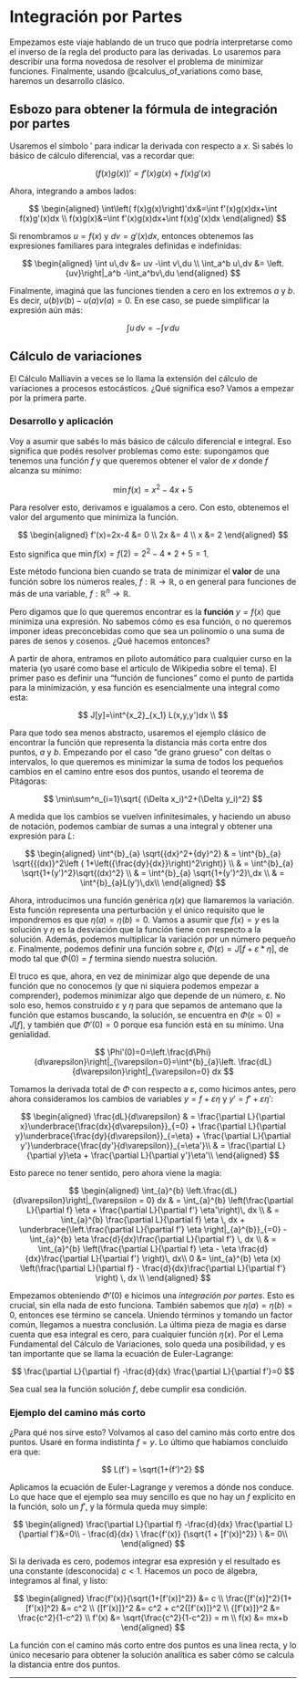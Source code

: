 # Integración por Partes

Empezamos este viaje hablando de un truco que podría interpretarse como el inverso de la regla del producto para las derivadas. Lo usaremos para describir una forma novedosa de resolver el problema de minimizar funciones. Finalmente, usando @calculus_of_variations como base, haremos un desarrollo clásico.

## Esbozo para obtener la fórmula de integración por partes

Usaremos el símbolo $'$ para indicar la derivada con respecto a $x$. Si sabés lo básico de cálculo diferencial, vas a recordar que:

$$
\left( f(x)g(x)\right)'=f'(x)g(x)+f(x)g'(x)
$$

Ahora, integrando a ambos lados:

$$
\begin{aligned}
\int\left( f(x)g(x)\right)'dx&=\int f'(x)g(x)dx+\int f(x)g'(x)dx \\ 
f(x)g(x)&=\int f'(x)g(x)dx+\int f(x)g'(x)dx
\end{aligned}
$$

Si renombramos $u=f(x)$ y $dv = g'(x)dx$, entonces obtenemos las expresiones familiares para integrales definidas e indefinidas:

$$
\begin{aligned}
\int u\,dv &= uv -\int v\,du \\
\int_a^b u\,dv &= \left.{uv}\right|_a^b -\int_a^bv\,du
\end{aligned}
$$

Finalmente, imaginá que las funciones tienden a cero en los extremos $a$ y $b$. Es decir, $u(b)v(b)-u(a)v(a)=0$. En ese caso, se puede simplificar la expresión aún más:

$$
\int u\,dv = -\int v\,du
$$

## Cálculo de variaciones

El Cálculo Malliavin a veces se lo llama la extensión del cálculo de variaciones a procesos estocásticos. ¿Qué significa eso? Vamos a empezar por la primera parte.

### Desarrollo y aplicación

Voy a asumir que sabés lo más básico de cálculo diferencial e integral. Eso significa que podés resolver problemas como este: supongamos que tenemos una función $f$ y que queremos obtener el valor de $x$ donde $f$ alcanza su mínimo:

$$
\min{f(x)}=x^2-4x+5
$$

Para resolver esto, derivamos e igualamos a cero. Con esto, obtenemos el valor del argumento que minimiza la función.

$$
\begin{aligned}
f'(x)=2x-4 &= 0 \\
2x &= 4 \\
x &= 2 
\end{aligned}
$$

Esto significa que $\min{f(x)}=f(2)=2^2-4*2+5=1$.

Este método funciona bien cuando se trata de minimizar el **valor** de una función sobre los números reales, $f: \mathbb{R} \to \mathbb{R}$, o en general para funciones de más de una variable, $f: \mathbb{R}^n \to \mathbb{R}$.

Pero digamos que lo que queremos encontrar es la **función** $y=f(x)$ que minimiza una expresión. No sabemos cómo es esa función, o no queremos imponer ideas preconcebidas como que sea un polinomio o una suma de pares de senos y cosenos. ¿Qué hacemos entonces?

A partir de ahora, entramos en piloto automático para cualquier curso en la materia (yo usaré como base el artículo de Wikipedia sobre el tema). El primer paso es definir una "función de funciones" como el punto de partida para la minimización, y esa función es esencialmente una integral como esta:

$$
J[y]=\int^{x_2}_{x_1} L(x,y,y')dx \\
$$

Para que todo sea menos abstracto, usaremos el ejemplo clásico de encontrar la función que representa la distancia más corta entre dos puntos, $a$ y $b$. Empezando por el caso "de grano grueso" con deltas o intervalos, lo que queremos es minimizar la suma de todos los pequeños cambios en el camino entre esos dos puntos, usando el teorema de Pitágoras:

$$
\min\sum^n_{i=1}\sqrt{ (\Delta x_i)^2+(\Delta y_i)^2}
$$

A medida que los cambios se vuelven infinitesimales, y haciendo un abuso de notación, podemos cambiar de sumas a una integral y obtener una expresión para $L$:

$$
\begin{aligned}
\int^{b}_{a} \sqrt{{dx}^2+{dy}^2}
& = \int^{b}_{a} \sqrt{{(dx)}^2\left ( 1+\left({\frac{dy}{dx}}\right)^2\right)} \\
& = \int^{b}_{a} \sqrt{1+(y')^2}\sqrt{(dx)^2} \\
& = \int^{b}_{a} \sqrt{1+(y')^2}\,dx \\
& = \int^{b}_{a}L(y')\,dx\\
\end{aligned}
$$

Ahora, introducimos una función genérica $\eta(x)$ que llamaremos la variación. Esta función representa una perturbación y el único requisito que le impondremos es que $\eta(a)=\eta(b)=0$. Vamos a asumir que $f(x)=y$ es la solución y $\eta$ es la desviación que la función tiene con respecto a la solución. Además, podemos multiplicar la variación por un número pequeño $\varepsilon$. Finalmente, podemos definir una función sobre $\varepsilon$, $\Phi(\varepsilon)= J[f + \varepsilon *\eta]$, de modo tal que $\Phi(0)=f$ termina siendo nuestra solución.

El truco es que, ahora, en vez de minimizar algo que depende de una función que no conocemos (y que ni siquiera podemos empezar a comprender), podemos minimizar algo que depende de un número, $\varepsilon$. No solo eso, hemos construido $\varepsilon$ y $\eta$ para que sepamos de antemano que la función que estamos buscando, la solución, se encuentra en $\Phi(\varepsilon=0)=J[f]$, y también que $\Phi'(0)=0$ porque esa función está en su mínimo. Una genialidad.

$$
\Phi'(0)=0=\left.\frac{d\Phi}{d\varepsilon}\right|_{\varepsilon=0}=\int^{b}_{a}\left. \frac{dL}{d\varepsilon}\right|_{\varepsilon=0} dx
$$

Tomamos la derivada total de $\Phi$ con respecto a $\varepsilon$, como hicimos antes, pero ahora consideramos los cambios de variables $y=f+\varepsilon\eta$ y $y'=f'+\varepsilon\eta'$:

$$
\begin{aligned}
\frac{dL}{d\varepsilon}
& = \frac{\partial L}{\partial x}\underbrace{\frac{dx}{d\varepsilon}}_{=0} + \frac{\partial L}{\partial y}\underbrace{\frac{dy}{d\varepsilon}}_{=\eta} + \frac{\partial L}{\partial y'}\underbrace{\frac{dy'}{d\varepsilon}}_{=\eta'}\\
& = \frac{\partial L}{\partial y}\eta + \frac{\partial L}{\partial y'}\eta'\\
\end{aligned}
$$

Esto parece no tener sentido, pero ahora viene la magia:

$$
\begin{aligned}
\int_{a}^{b} \left.\frac{dL}{d\varepsilon}\right|_{\varepsilon = 0} dx
&  = \int_{a}^{b} \left(\frac{\partial L}{\partial f} \eta + \frac{\partial L}{\partial f'} \eta'\right)\, dx \\
&  = \int_{a}^{b} \frac{\partial L}{\partial f} \eta \, dx + \underbrace{\left.\frac{\partial L}{\partial f'} \eta \right|_{a}^{b}}_{=0} - \int_{a}^{b} \eta \frac{d}{dx}\frac{\partial L}{\partial f'} \, dx \\
&  = \int_{a}^{b} \left(\frac{\partial L}{\partial f} \eta - \eta \frac{d}{dx}\frac{\partial L}{\partial f'} \right)\, dx\\
0 &= \int_{a}^{b} \eta (x) \left(\frac{\partial L}{\partial f} - \frac{d}{dx}\frac{\partial L}{\partial f'} \right) \, dx \\
\end{aligned}
$$

Empezamos obteniendo $\Phi'(0)$ e hicimos una *integración por partes*. Esto es crucial, sin ella nada de esto funciona. También sabemos que $\eta(a)=\eta(b)=0$, entonces ese término se cancela. Uniendo términos y tomando un factor común, llegamos a nuestra conclusión. La última pieza de magia es darse cuenta que esa integral es cero, para cualquier función $\eta(x)$. Por el Lema Fundamental del Cálculo de Variaciones, solo queda una posibilidad, y es tan importante que se llama la ecuación de Euler-Lagrange:

$$
\frac{\partial L}{\partial f} -\frac{d}{dx} \frac{\partial L}{\partial f'}=0
$$

Sea cual sea la función solución $f$, debe cumplir esa condición.

### Ejemplo del camino más corto

¿Para qué nos sirve esto? Volvamos al caso del camino más corto entre dos puntos. Usaré en forma indistinta $f=y$. Lo último que habíamos concluído era que:

$$
L(f') = \sqrt{1+(f')^2}
$$

Aplicamos la ecuación de Euler-Lagrange y veremos a dónde nos conduce. Lo que hace que el ejemplo sea muy sencillo es que no hay un $f$ explícito en la función, solo un $f'$, y la fórmula queda muy simple:

$$
\begin{aligned}
\frac{\partial L}{\partial f} -\frac{d}{dx} \frac{\partial L}{\partial f'}&=0\\
- \frac{d}{dx} \ \frac{f'(x)} {\sqrt{1 + [f'(x)]^2}} \ &= 0\\
\end{aligned}
$$

Si la derivada es cero, podemos integrar esa expresión y el resultado es una constante (desconocida) $c<1$. Hacemos un poco de álgebra, integramos al final, y listo:

$$
\begin{aligned}
\frac{f'(x)}{\sqrt{1+[f'(x)]^2}} &= c \\
\frac{[f'(x)]^2}{1+[f'(x)]^2} &= c^2 \\
{[f'(x)]}^2 &= c^2 + c^2{[f'(x)]}^2 \\
{[f'(x)]}^2 &= \frac{c^2}{1-c^2} \\
f'(x) &= \sqrt{\frac{c^2}{1-c^2}} = m \\
f(x) &= mx+b
\end{aligned}
$$

La función con el camino más corto entre dos puntos es una linea recta, y lo único necesario para obtener la solución analítica es saber cómo se calcula la distancia entre dos puntos.

------------------------------------------------------------------------
